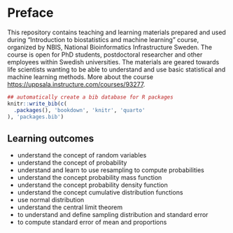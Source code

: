 # Preface {.unnumbered}

This repository contains teaching and learning materials prepared and used during "Introduction to biostatistics and machine learning" course, organized by NBIS, National Bioinformatics Infrastructure Sweden. The course is open for PhD students, postdoctoral researcher and other employees within Swedish universities. The materials are geared towards life scientists wanting to be able to understand and use basic statistical and machine learning methods. More about the course <https://uppsala.instructure.com/courses/93277>.

```r
## automatically create a bib database for R packages
knitr::write_bib(c(
  .packages(), 'bookdown', 'knitr', 'quarto'
), 'packages.bib')
```

## Learning outcomes {.unnumbered}

-   understand the concept of random variables
-   understand the concept of probability
-   understand and learn to use resampling to compute probabilities
-   understand the concept probability mass function
-   understand the concept probability density function
-   understand the concept cumulative distribution functions
-   use normal distribution
-   understand the central limit theorem
-   to understand and define sampling distribution and standard error
-   to compute standard error of mean and proportions
